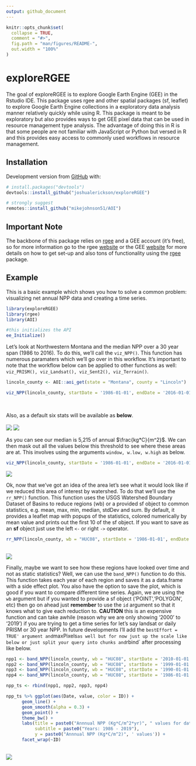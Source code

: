 ```yaml
---
output: github_document
---
```


<!-- README.md is generated from README.Rmd. Please edit that file -->

```r
knitr::opts_chunk$set(
  collapse = TRUE,
  comment = "#>",
  fig.path = "man/figures/README-",
  out.width = "100%"
)
```

# exploreRGEE

<!-- badges: start -->
<!-- badges: end -->

The goal of exploreRGEE is to explore Google Earth Engine (GEE) in the Rstudio IDE. This package uses rgee and other spatial packages (sf, leaflet) to explore Google Earth Engine collections in a exploratory data analysis manner relatively quickly while using R. This package is meant to be exploratory but also provides ways to get GEE pixel data that can be used in resource management type analysis. The advantage of doing this in 
R is that some people are not familiar with JavaScript or Python but versed in R and this provides easy access to commonly used workflows in resource management. 

## Installation

Development version from [GitHub](https://github.com/) with:

``` r
# install.packages("devtools")
devtools::install_github("joshualerickson/exploreRGEE")

# strongly suggest
remotes::install_github("mikejohnson51/AOI")
```

## Important Note

The backbone of this package relies on [rgee](https://github.com/r-spatial/rgee) and a GEE account (it's free), so for more information go to the rgee [website](https://github.com/r-spatial/rgee) or the GEE 
[website](https://developers.google.com/earth-engine/) for more details on how to get set-up and also tons of functionality using the [rgee](https://github.com/r-spatial/rgee) package. 

## Example

This is a basic example which shows you how to solve a common problem: visualizing net annual NPP data and creating a time series. 

```r
library(exploreRGEE)
library(rgee)
library(AOI)

#this initializes the API
ee_Initialize()

```

Let's look at Northwestern Montana and the median NPP over a 30 year span (1986 to 2016). To do this, we'll call the `viz_NPP()`. This function has numerous paramaters which we'll go over in this workflow. It's important to note that the workflow below can be applied to other functions as well: `viz_PRISM(), viz_Landsat(), viz_Sent2(), viz_Terrain()`. 

```r

lincoln_county <- AOI::aoi_get(state = "Montana", county = "Lincoln")

viz_NPP(lincoln_county, startDate = '1986-01-01', endDate = '2016-01-01')
```
<br>

Also, as a default six stats will be available as **below**.  
<br>
![](D:/R_folder/R/Random/exploreRGEE/npp_print.png) ![](D:/R_folder/R/Random/exploreRGEE/npp.png)


As you can see our median is 5,215 of annual $\frac{kg*C}{m^2}$. We can then mask out all the values below this threshold to see where these areas are at. This involves using the arguments `window, w.low, w.high` as below.

```r

viz_NPP(lincoln_county, startDate = '1986-01-01', endDate = '2016-01-01', window = TRUE, w.low = 5215, w.high = 8356)
```

![](D:/R_folder/R/Random/exploreRGEE/npp2.png)

Ok, now that we've got an idea of the area let's see what it would look like if we reduced this area of interest by watershed. To do that we'll use the `rr_NPP()` function. This function uses the USGS Watershed Boundary Dataset of Basins to reduce regions (wb) or a provided sf object to common statistics, e.g. mean, max, min, median, stdDev and sum. By default, it provides a leaflet map with popups of the statistics, colored numerically by mean value and prints out the first 10 of the sf object. If you want to save as an **sf** object just use the left `<-` or right `->` operator.

```r
rr_NPP(lincoln_county, wb = "HUC08", startDate = '1986-01-01', endDate = '2016-01-01')
```

<br>
![](D:/R_folder/R/Random/exploreRGEE/npp3.png)

Finally, maybe we want to see how these regions have looked over time and not as static statistics? Well, we can use the `band_NPP()` function to do this. This function takes each year of each region and saves it as a data.frame with a side effect plot. You also have the option to save the plot, which is good if you want to compare different time series. Again, we are using the `wb` argument but if you wanted to provide a sf object ('POINT','POLYGON', etc) then go on ahead just **remember** to use the `id` argument so that it knows what to give each reduction to. **CAUTION** this is an expensive function and can take awhile (reason why we are only showing '2000' to '2019') if you are trying to get a time series for let's say landsat or daily PRISM or 30 year NPP. In future developments I'll add the `bestEffort = TRUE' argument and `maxPixels` as well but for now just up the scale like below or just split your query into chunks and `rbind` after processing like below.

```r
npp1 <- band_NPP(lincoln_county, wb = "HUC08", startDate = '2010-01-01', endDate = '2019-01-01', scale = 800)
npp2 <- band_NPP(lincoln_county, wb = "HUC08", startDate = '1999-01-01', endDate = '2009-01-01', scale = 800)
npp3 <- band_NPP(lincoln_county, wb = "HUC08", startDate = '1990-01-01', endDate = '1998-01-01', scale = 800)
npp4 <- band_NPP(lincoln_county, wb = "HUC08", startDate = '1986-01-01', endDate = '1989-01-01', scale = 800)

npp_ts <- rbind(npp1, npp2, npp3, npp4)

npp_ts %>% ggplot(aes(Date, value, color = ID)) +
      geom_line() +
      geom_smooth(alpha = 0.3) +
      geom_point() +
      theme_bw() +
      labs(title = paste0("Annnual NPP (Kg*C/m^2*yr)", " values for date range: "),
           subtitle = paste0("Years: 1986 - 2019"),
           y = paste0("Annnual NPP (Kg*C/m^2)", ' values')) +
      facet_wrap(~ID)

```
<br>
![](D:/R_folder/R/Random/exploreRGEE/npp4.png)




















